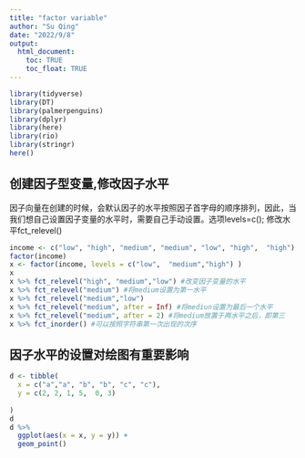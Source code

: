 ```yaml
---
title: "factor variable"
author: "Su Qing"
date: "2022/9/8"
output: 
  html_document:
    toc: TRUE
    toc_float: TRUE
---
```


```r
library(tidyverse)
library(DT)
library(palmerpenguins)
library(dplyr)
library(here)
library(rio)
library(stringr)
here()
```

## 创建因子型变量,修改因子水平

因子向量在创建的时候，会默认因子的水平按照因子首字母的顺序排列，因此，当我们想自己设置因子变量的水平时，需要自己手动设置。选项levels=c(); 修改水平fct_relevel()

```r
income <- c("low", "high", "medium", "medium", "low", "high",  "high")
factor(income)
x <- factor(income, levels = c("low",  "medium","high") )
x
x %>% fct_relevel("high", "medium","low") #改变因子变量的水平
x %>% fct_relevel("medium") #将medium设置为第一水平
x %>% fct_relevel("medium","low")
x %>% fct_relevel("medium", after = Inf) #将mediun设置为最后一个水平
x %>% fct_relevel("medium", after = 2) #将medium放置于两水平之后，即第三
x %>% fct_inorder() #可以按照字符串第一次出现的次序
```

## 因子水平的设置对绘图有重要影响

```r
d <- tibble(
  x = c("a","a", "b", "b", "c", "c"),
  y = c(2, 2, 1, 5,  0, 3)
  
)
d
d %>% 
  ggplot(aes(x = x, y = y)) +
  geom_point()
```
